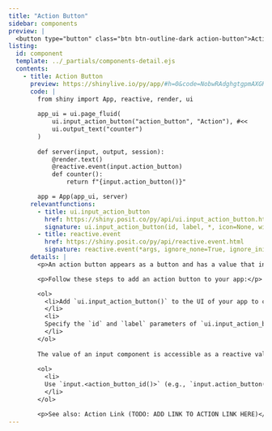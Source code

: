 ```yaml
---
title: "Action Button"
sidebar: components 
preview: |
  <button type="button" class="btn btn-outline-dark action-button">Action Button</button>
listing:
  id: component
  template: ../_partials/components-detail.ejs
  contents:
    - title: Action Button
      preview: https://shinylive.io/py/app/#h=0&code=NobwRAdghgtgpmAXGKAHVA6VBPMAaMAYwHsIAXOcpMAMwCdiYACAZwAsBLCbJjmVYnTJMAgujxM6cKITIcAbnAlSIAEzh0JAVw4AdCPrSoA+jqYBeJjqxQA5nGM0ANjtUAKfUy9WOGLqi0yYxk5UmMAI0CyUg8UWQ4wyLJog3wmXTAReNIMgEoJAGIAHiLPb2tiQICgigAPMliSLXINPP1c-X11GlYNRTo3f0CJSrJqiRY4FhYEiFzEMq8AAVHqxaYllXU6DDqGjohvDakQhTgMOEVyQYhqjFPEqNIDo+6mJpaB+fWjqTItOiHGgZEBDMj3bIQCJPCBuXIAXwynWg6AsonQbiMpg4Ez6GlyYHhAF0gA
      code: |
        from shiny import App, reactive, render, ui
        
        app_ui = ui.page_fluid(
            ui.input_action_button("action_button", "Action"), #<<
            ui.output_text("counter")
        )
        
        def server(input, output, session):
            @render.text()
            @reactive.event(input.action_button)
            def counter():
                return f"{input.action_button()}"

        app = App(app_ui, server)
      relevantfunctions:
        - title: ui.input_action_button
          href: https://shiny.posit.co/py/api/ui.input_action_button.html
          signature: ui.input_action_button(id, label, *, icon=None, width=None, **kwargs)
        - title: reactive.event
          href: https://shiny.posit.co/py/api/reactive.event.html
          signature: reactive.event(*args, ignore_none=True, ignore_init=False)
      details: |
        <p>An action button appears as a button and has a value that increments each time the user presses the button. </p>

        <p>Follow these steps to add an action button to your app:</p>

        <ol>
          <li>Add `ui.input_action_button()` to the UI of your app to create an action button. Where you call this function will determine where the button will appear within the app's layout.
          </li>
          <li>
          Specify the `id` and `label` parameters of `ui.input_action_button()` to define the button's identifier and label. 
          </li>
        </ol>
        
        The value of an input component is accessible as a reactive value within the `server()` function. To access the value of an action button:</p>
        
        <ol>
          <li>
          Use `input.<action_button_id()>` (e.g., `input.action_button()`) to access the value of the action button. The server value of an action button is an integer representing the number of clicks.  
          </li>
        </ol>

        <p>See also: Action Link (TODO: ADD LINK TO ACTION LINK HERE)</p>
---
```


:::{.component}
:::
